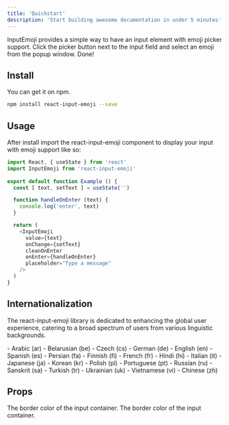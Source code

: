 ```yaml
---
title: 'Quickstart'
description: 'Start building awesome documentation in under 5 minutes'
---
```


InputEmoji provides a simple way to have an input element with emoji picker support. Click the picker button next to the input field and select an emoji from the popup window. Done!

## Install

You can get it on npm.

```bash
npm install react-input-emoji --save
```

## Usage

After install import the react-input-emoji component to display your input with emoji support like so:

```js example.js
import React, { useState } from 'react'
import InputEmoji from 'react-input-emoji'
  
export default function Example () {
  const [ text, setText ] = useState('')

  function handleOnEnter (text) {
    console.log('enter', text)
  }

  return (
    <InputEmoji
      value={text}
      onChange={setText}
      cleanOnEnter
      onEnter={handleOnEnter}
      placeholder="Type a message"
    />
  )
}
```

## Internationalization

The react-input-emoji library is dedicated to enhancing the global user experience, catering to a broad spectrum of users from various linguistic backgrounds.

<Accordion title="This library proudly supports this languages">
- Arabic (ar)
- Belarusian (be)
- Czech (cs)
- German (de)
- English (en)
- Spanish (es)
- Persian (fa)
- Finnish (fi)
- French (fr)
- Hindi (hi)
- Italian (it)
- Japanese (ja)
- Korean (kr)
- Polish (pl)
- Portuguese (pt)
- Russian (ru)
- Sanskrit (sa)
- Turkish (tr)
- Ukrainian (uk)
- Vietnamese (vi)
- Chinese (zh)
</Accordion>

## Props
<ParamField body="borderColor" type="string" default="#EAEAEA">
  The border color of the input container.
</ParamField>
<ParamField body="borderRadius" type="number" default="21">
  The border color of the input container.
</ParamField>


</CardGroup>
